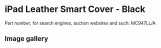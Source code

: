 
# iPad Leather Smart Cover - Black

Part number, for search engines, auction websites and such: MC947LL/A

## Image gallery

<div style={{ width: "768px" }}>
  <GalleryComponent
    images={[
      {
        original: "/everysource/MC947.png",
        thumbnail: "/everypreview/MC947.png",
      },
      {
        original: "/everysource/MC947_AV1_BLACK.png",
        thumbnail: "/everypreview/MC947_AV1_BLACK.png",
      },
      {
        original: "/everysource/MC947_AV1_WHITE.png",
        thumbnail: "/everypreview/MC947_AV1_WHITE.png",
      },
      {
        original: "/everysource/MC947_AV2_BLACK.png",
        thumbnail: "/everypreview/MC947_AV2_BLACK.png",
      },
      {
        original: "/everysource/MC947_AV2_WHITE.png",
        thumbnail: "/everypreview/MC947_AV2_WHITE.png",
      },
      {
        original: "/everysource/MC947_AV3_BLACK.png",
        thumbnail: "/everypreview/MC947_AV3_BLACK.png",
      },
      {
        original: "/everysource/MC947_AV3_WHITE.png",
        thumbnail: "/everypreview/MC947_AV3_WHITE.png",
      },
      {
        original: "/everysource/MC947_AV4_BLACK.png",
        thumbnail: "/everypreview/MC947_AV4_BLACK.png",
      },
      {
        original: "/everysource/MC947_AV4_WHITE.png",
        thumbnail: "/everypreview/MC947_AV4_WHITE.png",
      },
      {
        original: "/everysource/MC947_AV5.png",
        thumbnail: "/everypreview/MC947_AV5.png",
      }
    ]}
  />
</div>